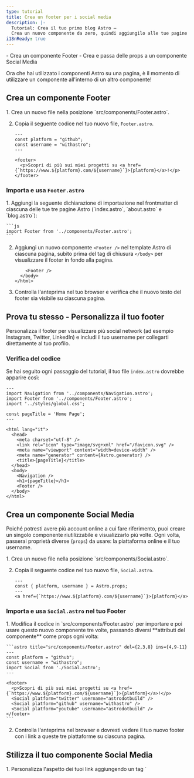 ```yaml
---
type: tutorial
title: Crea un footer per i social media
description: |-
  Tutorial: Crea il tuo primo blog Astro —
  Crea un nuovo componente da zero, quindi aggiungilo alle tue pagine
i18nReady: true
---
```



<PreCheck>
  - Crea un componente Footer
  - Crea e passa delle props a un componente Social Media
</PreCheck>

Ora che hai utilizzato i componenti Astro su una pagina, è il momento di utilizzare un componente all'interno di un altro componente!

## Crea un componente Footer
<Steps>
1. Crea un nuovo file nella posizione `src/components/Footer.astro`.

2. Copia il seguente codice nel tuo nuovo file, `Footer.astro`.

    ```astro title="src/components/Footer.astro"
    ---
    const platform = "github";
    const username = "withastro";
    ---

    <footer>
      <p>Scopri di più sui miei progetti su <a href={`https://www.${platform}.com/${username}`}>{platform}</a>!</p>
    </footer>
    ```
</Steps>

### Importa e usa `Footer.astro`

<Steps>
1. Aggiungi la seguente dichiarazione di importazione nel frontmatter di ciascuna delle tue tre pagine Astro (`index.astro`, `about.astro` e `blog.astro`):

    ```js
    import Footer from '../components/Footer.astro';
    ```

2. Aggiungi un nuovo componente `<Footer />` nel template Astro di ciascuna pagina, subito prima del tag di chiusura `</body>` per visualizzare il footer in fondo alla pagina.

    ```astro ins={1}
        <Footer />
      </body>
    </html>
    ```

3. Controlla l'anteprima nel tuo browser e verifica che il nuovo testo del footer sia visibile su ciascuna pagina.
</Steps>

<Box icon="puzzle-piece">

## Prova tu stesso - Personalizza il tuo footer

Personalizza il footer per visualizzare più social network (ad esempio Instagram, Twitter, LinkedIn) e includi il tuo username per collegarti direttamente al tuo profilo.

</Box>

### Verifica del codice
Se hai seguito ogni passaggio del tutorial, il tuo file `index.astro` dovrebbe apparire così:

```astro title="src/pages/index.astro"
---
import Navigation from '../components/Navigation.astro';
import Footer from '../components/Footer.astro';
import '../styles/global.css';

const pageTitle = 'Home Page';
---

<html lang="it">
  <head>
    <meta charset="utf-8" />
    <link rel="icon" type="image/svg+xml" href="/favicon.svg" />
    <meta name="viewport" content="width=device-width" />
    <meta name="generator" content={Astro.generator} />
    <title>{pageTitle}</title>
  </head>
  <body>
    <Navigation />
    <h1>{pageTitle}</h1>
    <Footer />
  </body>
</html>
```

## Crea un componente Social Media

Poiché potresti avere più account online a cui fare riferimento, puoi creare un singolo componente riutilizzabile e visualizzarlo più volte. Ogni volta, passerai proprietà diverse (`props`) da usare: la piattaforma online e il tuo username.

<Steps>
1. Crea un nuovo file nella posizione `src/components/Social.astro`.

2. Copia il seguente codice nel tuo nuovo file, `Social.astro`.

    ```astro title="src/components/Social.astro"
    ---
    const { platform, username } = Astro.props;
    ---
    <a href={`https://www.${platform}.com/${username}`}>{platform}</a>
    ```
</Steps>

### Importa e usa `Social.astro` nel tuo Footer

<Steps>
1. Modifica il codice in `src/components/Footer.astro` per importare e poi usare questo nuovo componente tre volte, passando diversi **attributi del componente** come props ogni volta:

    ```astro title="src/components/Footer.astro" del={2,3,8} ins={4,9-11}
    ---
    const platform = "github";
    const username = "withastro";
    import Social from './Social.astro';
    ---

    <footer>
      <p>Scopri di più sui miei progetti su <a href={`https://www.${platform}.com/${username}`}>{platform}</a>!</p>
      <Social platform="twitter" username="astrodotbuild" />
      <Social platform="github" username="withastro" />
      <Social platform="youtube" username="astrodotbuild" />
    </footer>
    ```

2. Controlla l'anteprima nel browser e dovresti vedere il tuo nuovo footer con i link a queste tre piattaforme su ciascuna pagina.
</Steps>

## Stilizza il tuo componente Social Media

<Steps>
1. Personalizza l'aspetto dei tuoi link aggiungendo un tag `<style>` a `src/components/Social.astro`.

    ```astro title="src/components/Social.astro" ins={6-17} 'class="social-platform'
    ---
    const { platform, username } = Astro.props;
    ---
    <a href={`https://www.${platform}.com/${username}`}>{platform}</a>

    <style>
      a {
        padding: 0.5rem 1rem;
        color: white;
        background-color: #4c1d95;
        text-decoration: none;
      }
    </style>
    ```

2. Aggiungi un tag `<style>` a `src/components/Footer.astro` per migliorare il layout del suo contenuto.

    ```astro title="src/components/Footer.astro" ins={4-10}
    ---
    import Social from './Social.astro';
    ---
    <style>
      footer {
        display: flex;
        gap: 1rem;
        margin-top: 2rem;
      }
    </style>

    <footer>
      <Social platform="twitter" username="astrodotbuild" />
      <Social platform="github" username="withastro" />
      <Social platform="youtube" username="astrodotbuild" />
    </footer>
    ```

3. Controlla di nuovo l'anteprima nel browser e conferma che ciascuna pagina mostri il footer aggiornato.
</Steps>

<Box icon="question-mark">

### Testa te stesso

1. Quale riga di codice devi scrivere nel frontmatter di un componente Astro per ricevere i valori di `title`, `author` e `date` come props?

    <MultipleChoice>
      <Option isCorrect>
        `const { title, author, date } = Astro.props;`
      </Option>
      <Option>
        `import BlogPost from '../components/BlogPost.astro'`
      </Option>
      <Option>
        `<BlogPost title="My First Post" author="Dan" date="12 Aug 2022" />`
      </Option>
    </MultipleChoice>
    

2. Come **passi i valori come props** a un componente Astro?
    <MultipleChoice>
      <Option>
        `const { title, author, date } = Astro.props;`
      </Option>
      <Option>
        `import BlogPost from '../components/BlogPost.astro'`
      </Option>
      <Option isCorrect>
        `<BlogPost title="My First Post" author="Dan" date="12 Aug 2022" />`
      </Option>
    </MultipleChoice>
</Box>



<Box icon="check-list">

## Lista di controllo

<Checklist>
- [ ] So come creare nuovi componenti `.astro` in `src/components/`
- [ ] So come importare e usare i componenti Astro all'interno di altri componenti Astro.
- [ ] So come passare le props a un componente Astro.
</Checklist>
</Box>

### Risorse

- [Componenti e Props in Astro](/en/basics/astro-components/#component-props)
